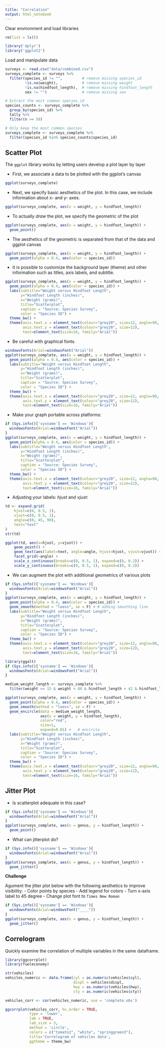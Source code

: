 ```yaml
---
title: "Correlation"
output: html_notebook
---
```


Clear environment and load libraries


```r
rm(list = ls())

library('dplyr')
library('ggplot2')
```


Load and manipulate data

```r
surveys <- read.csv("data/combined.csv")
surveys_complete <- surveys %>%
  filter(species_id != "",         # remove missing species_id
         !is.na(weight),           # remove missing weight
         !is.na(hindfoot_length),  # remove missing hindfoot_length
         sex != "")                # remove missing sex

# Extract the most common species_id
species_counts <- surveys_complete %>%
  group_by(species_id) %>%
  tally %>%
  filter(n >= 50)

# Only keep the most common species
surveys_complete <- surveys_complete %>%
  filter(species_id %in% species_counts$species_id)
```


## Scatter Plot

The `ggplot` library works by letting users develop a plot layer by layer

- First, we associate a data to be plotted with the ggplot's canvas

```r
ggplot(surveys_complete)
```

- Next, we specify basic aesthetics of the plot. In this case, we include information about x- and 
y- axes. 

```r
ggplot(surveys_complete, aes(x = weight, y = hindfoot_length))
```


- To actually *draw* the plot, we specify the geometric of the plot

```r
ggplot(surveys_complete, aes(x = weight, y = hindfoot_length)) +
  geom_point()
```


- The aesthetics of the geometric is separated from that of the data and ggplot canvas

```r
ggplot(surveys_complete, aes(x = weight, y = hindfoot_length)) +
  geom_point(alpha = 0.4, aes(color = species_id))
```

- It is possible to customize the background layer (theme) and other information such as titles, axis labels, and subtitle. 

```r
ggplot(surveys_complete, aes(x = weight, y = hindfoot_length)) +
  geom_point(alpha = 0.4, aes(color = species_id)) + 
  labs(subtitle="Weight versus Hindfoot Length", 
       y="Hindfoot Length (inches)", 
       x="Weight (grams)", 
       title="Scatterplot", 
       caption = "Source: Species Survey",
       color = "Species ID") + 
  theme_bw() +
  theme(axis.text.x = element_text(colour="grey20", size=12, angle=90, hjust=.5, vjust=.5),
        axis.text.y = element_text(colour="grey20", size=12),
        text=element_text(size=16, family="Arial"))
```

- Be careful with graphical fonts. 

```r
windowsFonts(Arial=windowsFont("Arial"))
ggplot(surveys_complete, aes(x = weight, y = hindfoot_length)) +
  geom_point(alpha = 0.4, aes(color = species_id)) + 
  labs(subtitle="Weight versus Hindfoot Length", 
       y="Hindfoot Length (inches)", 
       x="Weight (grams)", 
       title="Scatterplot", 
       caption = "Source: Species Survey",
       color = "Species ID") + 
  theme_bw() +
  theme(axis.text.x = element_text(colour="grey20", size=12, angle=90, hjust=.5, vjust=.5),
        axis.text.y = element_text(colour="grey20", size=12),
        text=element_text(size=16, family="Arial"))
```

- Make your graph portable across platforms:

```r
if (Sys.info()['sysname'] == 'Windows'){
  windowsFonts(Arial=windowsFont("Arial"))
}
ggplot(surveys_complete, aes(x = weight, y = hindfoot_length)) +
  geom_point(alpha = 0.4, aes(color = species_id)) + 
  labs(subtitle="Weight versus Hindfoot Length", 
       y="Hindfoot Length (inches)", 
       x="Weight (grams)", 
       title="Scatterplot", 
       caption = "Source: Species Survey",
       color = "Species ID") + 
  theme_bw() +
  theme(axis.text.x = element_text(colour="grey20", size=12, angle=90, hjust=.5, vjust=.5),
        axis.text.y = element_text(colour="grey20", size=12),
        text=element_text(size=16, family="Arial"))
```


- Adjusting your labels: *hjust* and *vjust*:

```r
td <- expand.grid(
    hjust=c(0, 0.5, 1),
    vjust=c(0, 0.5, 1),
    angle=c(0, 45, 90),
    text="text"
)
str(td)
```

```r
ggplot(td, aes(x=hjust, y=vjust)) + 
    geom_point() +
    geom_text(aes(label=text, angle=angle, hjust=hjust, vjust=vjust)) + 
    facet_grid(~angle) +
    scale_x_continuous(breaks=c(0, 0.5, 1), expand=c(0, 0.2)) +
    scale_y_continuous(breaks=c(0, 0.5, 1), expand=c(0, 0.2))
```



- We can augment the plot with additional geometrics of various plots

```r
if (Sys.info()['sysname'] == 'Windows'){
  windowsFonts(Arial=windowsFont("Arial"))
}
ggplot(surveys_complete, aes(x = weight, y = hindfoot_length)) +
  geom_point(alpha = 0.4, aes(color = species_id)) + 
  geom_smooth(method = "loess", se = F) + # adding smoothing line
  labs(subtitle="Weight versus Hindfoot Length", 
       y="Hindfoot Length (inches)", 
       x="Weight (grams)", 
       title="Scatterplot", 
       caption = "Source: Species Survey",
       color = "Species ID") + 
  theme_bw() +
  theme(axis.text.x = element_text(colour="grey20", size=12, angle=90, hjust=.5, vjust=.5),
        axis.text.y = element_text(colour="grey20", size=12),
        text=element_text(size=16, family="Arial"))
```



```r
library(ggalt)
if (Sys.info()['sysname'] == 'Windows'){
  windowsFonts(Arial=windowsFont("Arial"))
}

medium_weight_length <- surveys_complete %>%
  filter(weight >= 15 & weight < 80 & hindfoot_length < 42 & hindfoot_length > 30)

ggplot(surveys_complete, aes(x = weight, y = hindfoot_length)) +
  geom_point(alpha = 0.4, aes(color = species_id)) + 
  geom_smooth(method = "loess", se = F) + 
  geom_encircle(data = medium_weight_length,
                aes(x = weight, y = hindfoot_length), 
                color="red", 
                size=1, 
                expand=0.01) +   # encircle
  labs(subtitle="Weight versus Hindfoot Length", 
       y="Hindfoot Length (inches)", 
       x="Weight (grams)", 
       title="Scatterplot", 
       caption = "Source: Species Survey",
       color = "Species ID") + 
  theme_bw() +
  theme(axis.text.x = element_text(colour="grey20", size=12, angle=90, hjust=.5, vjust=.5),
        axis.text.y = element_text(colour="grey20", size=12),
        text=element_text(size=16, family="Arial"))
```


## Jitter Plot

- Is scatterplot adequate in this case?

```r
if (Sys.info()['sysname'] == 'Windows'){
  windowsFonts(Arial=windowsFont("Arial"))
}
ggplot(surveys_complete, aes(x = genus, y = hindfoot_length)) +
  geom_point()
```

- What can jitterplot do?

```r
if (Sys.info()['sysname'] == 'Windows'){
  windowsFonts(Arial=windowsFont("Arial"))
}
ggplot(surveys_complete, aes(x = genus, y = hindfoot_length)) +
  geom_jitter()
```

**Challenge**

Agument the jitter plot below with the following aesthetics to improve visibility:
- Color points by species
- Add legend for colors
- Turn x-axis label to 45 degree
- Change plot font to `Times New Roman`

```r
if (Sys.info()['sysname'] == 'Windows'){
  windowsFonts(Arial=windowsFont("____"))
}
ggplot(surveys_complete, aes(x = genus, y = hindfoot_length)) +
  geom_jitter()
```


## Correlogram

Quickly examine the correlation of multiple variables in the same dataframe. 

```r
library(ggcorrplot)
library(fueleconomy)

str(vehicles)
vehicles_numeric <- data.frame(cyl = as.numeric(vehicles$cyl),
                               displ = vehicles$displ,
                               hwy = as.numeric(vehicles$hwy),
                               cty = as.numeric(vehicles$cty))

vehicles_corr <- cor(vehicles_numeric, use = 'complete.obs')

ggcorrplot(vehicles_corr, hc.order = TRUE,
           type = 'lower',
           lab = TRUE,
           lab_size = 3,
           method = 'circle',
           colors = c("tomato2", "white", "springgreen3"),
           title='Correlogram of vehicles data',
           ggtheme = theme_bw)
```



